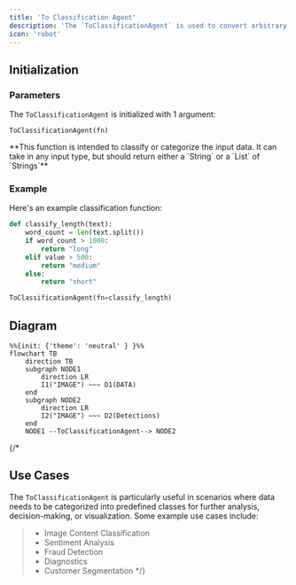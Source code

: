 ```yaml
---
title: 'To Classification Agent'
description: 'The `ToClassificationAgent` is used to convert arbitrary data into a standardized classification format.'
icon: 'robot'
---
```



## Initialization
### Parameters

The `ToClassificationAgent` is initialized with 1 argument: 

```
ToClassificationAgent(fn)
```

<ResponseField name="fn" type="Union[Callable[[Any], str], Callable[[Any], List[str]]]" required>
**This function is intended to classify or categorize the input data. It can take in any input type, but should return either a `String` or a `List` of `Strings`**

</ResponseField>

### Example
Here's an example classification function:

```python
def classify_length(text):
    word_count = len(text.split())
    if word_count > 1000:
        return "long"
    elif value > 500:
        return "medium"
    else:
        return "short"
```

```python
ToClassificationAgent(fn=classify_length)
```

## Diagram

```mermaid
%%{init: {'theme': 'neutral' } }%%
flowchart TB
    direction TB
    subgraph NODE1
        direction LR
        I1("IMAGE") ~~~ D1(DATA)
    end
    subgraph NODE2
        direction LR
        I2("IMAGE") ~~~ D2(Detections)
    end
    NODE1 --ToClassificationAgent--> NODE2
```

{/* 
## Use Cases
The `ToClassificationAgent` is particularly useful in scenarios where data needs to be categorized into predefined classes for further analysis, decision-making, or visualization. Some example use cases include:

> - Image Content Classification
> - Sentiment Analysis
> - Fraud Detection
> - Diagnostics
> - Customer Segmentation */}